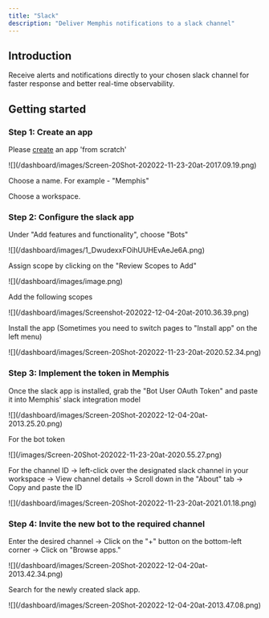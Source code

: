 ```yaml
---
title: "Slack"
description: "Deliver Memphis notifications to a slack channel"
---
```


## Introduction

Receive alerts and notifications directly to your chosen slack channel for
faster response and better real-time observability.

## Getting started

### Step 1: Create an app

Please [create](https://api.slack.com/apps/new) an app 'from scratch'

<Frame>
  ![](/dashboard/images/Screen-20Shot-202022-11-23-20at-2017.09.19.png)
</Frame>

Choose a name. For example - "Memphis"

Choose a workspace.

### Step 2: Configure the slack app

Under "Add features and functionality", choose "Bots"

<Frame>![](/dashboard/images/1_DwudexxFOihUUHEvAeJe6A.png)</Frame>

Assign scope by clicking on the "Review Scopes to Add"

<Frame>![](/dashboard/images/image.png)</Frame>

Add the following scopes

<Frame>
  ![](/dashboard/images/Screenshot-202022-12-04-20at-2010.36.39.png)
</Frame>

Install the app (Sometimes you need to switch pages to "Install app" on the left
menu)

<Frame>
  ![](/dashboard/images/Screen-20Shot-202022-11-23-20at-2020.52.34.png)
</Frame>

### Step 3: Implement the token in Memphis

Once the slack app is installed, grab the "Bot User OAuth Token" and paste it
into Memphis' slack integration model

<Frame>
  ![](/dashboard/images/Screen-20Shot-202022-12-04-20at-2013.25.20.png)
</Frame>

For the bot token

<Frame>![](/images/Screen-20Shot-202022-11-23-20at-2020.55.27.png)</Frame>

For the channel ID -> left-click over the designated slack channel in your
workspace -> View channel details -> Scroll down in the "About" tab -> Copy and
paste the ID

<Frame>
  ![](/dashboard/images/Screen-20Shot-202022-11-23-20at-2021.01.18.png)
</Frame>

### Step 4: Invite the new bot to the required channel

Enter the desired channel -> Click on the "+" button on the bottom-left corner
-> Click on "Browse apps."

<Frame>
  ![](/dashboard/images/Screen-20Shot-202022-12-04-20at-2013.42.34.png)
</Frame>

Search for the newly created slack app.

<Frame>
  ![](/dashboard/images/Screen-20Shot-202022-12-04-20at-2013.47.08.png)
</Frame>
